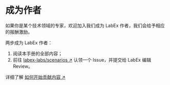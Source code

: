 # 成为作者

如果你是某个技术领域的专家，欢迎加入我们成为 LabEx 作者，我们会给予相应的报酬激励。

两步成为 LabEx 作者：

1. 阅读本手册的全部内容；
2. 前往 [labex-labs/scenarios ↗](https://github.com/labex-labs/scenarios/issues) 认领一个 Issue，并提交给 LabEx 编辑 Review。

详细了解 [如何开始贡献内容 ↗](https://github.com/labex-labs/scenarios/issues/18)
